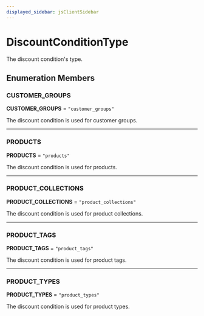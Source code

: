 ```yaml
---
displayed_sidebar: jsClientSidebar
---
```



# DiscountConditionType

The discount condition's type.

## Enumeration Members

### CUSTOMER\_GROUPS

 **CUSTOMER\_GROUPS** = ``"customer_groups"``

The discount condition is used for customer groups.

___

### PRODUCTS

 **PRODUCTS** = ``"products"``

The discount condition is used for products.

___

### PRODUCT\_COLLECTIONS

 **PRODUCT\_COLLECTIONS** = ``"product_collections"``

The discount condition is used for product collections.

___

### PRODUCT\_TAGS

 **PRODUCT\_TAGS** = ``"product_tags"``

The discount condition is used for product tags.

___

### PRODUCT\_TYPES

 **PRODUCT\_TYPES** = ``"product_types"``

The discount condition is used for product types.
